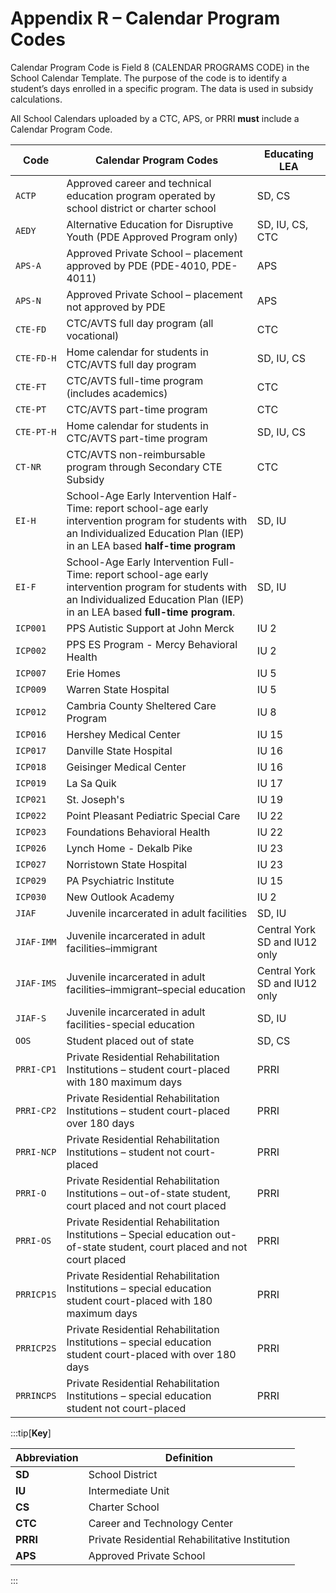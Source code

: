 # Appendix R – Calendar Program Codes

Calendar Program Code is Field 8 (CALENDAR PROGRAMS CODE) in the School Calendar Template. The purpose of the code is to identify a student’s days enrolled in a specific program. The data is used in subsidy calculations.

All School Calendars uploaded by a CTC, APS, or PRRI **must** include a Calendar Program Code.

| Code     | Calendar Program Codes                                                                                                                                                                | Educating LEA                 |
|----------|---------------------------------------------------------------------------------------------------------------------------------------------------------------------------------------|-------------------------------|
| `ACTP`     | Approved career and technical education program operated by school district or charter school                                                                                         | SD, CS                        |
| `AEDY`     | Alternative Education for Disruptive Youth (PDE Approved Program only)                                                                                                                | SD, IU, CS, CTC               |
| `APS-A`    | Approved Private School – placement approved by PDE (PDE-4010, PDE-4011)                                                                                                              | APS                           |
| `APS-N`    | Approved Private School – placement not approved by PDE                                                                                                                               | APS                           |
| `CTE-FD`   | CTC/AVTS full day program (all vocational)                                                                                                                                            | CTC                           |
| `CTE-FD-H` | Home calendar for students in CTC/AVTS full day program                                                                                                                               | SD, IU, CS                    |
| `CTE-FT`   | CTC/AVTS full-time program (includes academics)                                                                                                                                       | CTC                           |
| `CTE-PT`   | CTC/AVTS part-time program                                                                                                                                                            | CTC                           |
| `CTE-PT-H` | Home calendar for students in CTC/AVTS part-time program                                                                                                                              | SD, IU, CS                    |
| `CT-NR`    | CTC/AVTS non-reimbursable program through Secondary CTE Subsidy                                                                                                                       | CTC                           |
| `EI-H`     | School-Age Early Intervention Half-Time: report school-age early intervention program for students with an Individualized Education Plan (IEP) in an LEA based **half-time program**  | SD, IU                        |
| `EI-F`     | School-Age Early Intervention Full-Time: report school-age early intervention program for students with an Individualized Education Plan (IEP) in an LEA based **full-time program**. | SD, IU                        |
| `ICP001`   | PPS Autistic Support at John Merck                                                                                                                                                    | IU 2                          |
| `ICP002`   | PPS ES Program - Mercy Behavioral Health                                                                                                                                              | IU 2                          |
| `ICP007`   | Erie Homes                                                                                                                                                                            | IU 5                          |
| `ICP009`   | Warren State Hospital                                                                                                                                                                 | IU 5                          |
| `ICP012`   | Cambria County Sheltered Care Program                                                                                                                                                 | IU 8                          |
| `ICP016`   | Hershey Medical Center                                                                                                                                                                | IU 15                         |
| `ICP017`   | Danville State Hospital                                                                                                                                                               | IU 16                         |
| `ICP018`   | Geisinger Medical Center                                                                                                                                                              | IU 16                         |
| `ICP019`   | La Sa Quik                                                                                                                                                                            | IU 17                         |
| `ICP021`   | St. Joseph's                                                                                                                                                                          | IU 19                         |
| `ICP022`   | Point Pleasant Pediatric Special Care                                                                                                                                                 | IU 22                         |
| `ICP023`   | Foundations Behavioral Health                                                                                                                                                         | IU 22                         |
| `ICP026`   | Lynch Home - Dekalb Pike                                                                                                                                                              | IU 23                         |
| `ICP027`   | Norristown State Hospital                                                                                                                                                             | IU 23                         |
| `ICP029`   | PA Psychiatric Institute                                                                                                                                                              | IU 15                         |
| `ICP030`   | New Outlook Academy                                                                                                                                                                   | IU 2                          |
| `JIAF`     | Juvenile incarcerated in adult facilities                                                                                                                                             | SD, IU                        |
| `JIAF-IMM` | Juvenile incarcerated in adult facilities–immigrant                                                                                                                                   | Central York SD and IU12 only |
| `JIAF-IMS` | Juvenile incarcerated in adult facilities–immigrant–special education                                                                                                                 | Central York SD and IU12 only |
| `JIAF-S`   | Juvenile incarcerated in adult facilities-special education                                                                                                                           | SD, IU                        |
| `OOS`      | Student placed out of state                                                                                                                                                           | SD, CS                        |
| `PRRI-CP1` | Private Residential Rehabilitation Institutions – student court-placed with 180 maximum days                                                                                          | PRRI                          |
| `PRRI-CP2` | Private Residential Rehabilitation Institutions – student court-placed over 180 days                                                                                                  | PRRI                          |
| `PRRI-NCP` | Private Residential Rehabilitation Institutions – student not court-placed                                                                                                            | PRRI                          |
| `PRRI-O`   | Private Residential Rehabilitation Institutions – out-of-state student, court placed and not court placed                                                                             | PRRI                          |
| `PRRI-OS`  | Private Residential Rehabilitation Institutions – Special education out-of-state student, court placed and not court placed                                                           | PRRI                          |
| `PRRICP1S` | Private Residential Rehabilitation Institutions – special education student court-placed with 180 maximum days                                                                        | PRRI                          |
| `PRRICP2S` | Private Residential Rehabilitation Institutions – special education student court-placed with over 180 days                                                                           | PRRI                          |
| `PRRINCPS` | Private Residential Rehabilitation Institutions – special education student not court-placed                                                                                          | PRRI                          |


:::tip[**Key**]

| Abbreviation | Definition                                   |
|--------------|----------------------------------------------|
| **SD**         | School District                              |
| **IU**         | Intermediate Unit                            |
| **CS**         | Charter School                               |
| **CTC**         | Career and Technology Center                 |
| **PRRI**         | Private Residential Rehabilitative Institution |
| **APS**         | Approved Private School                      |
:::